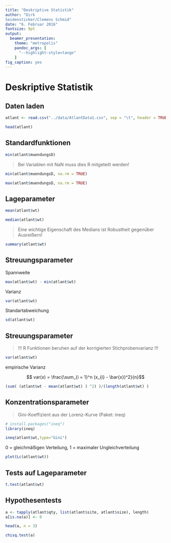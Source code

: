 ```yaml
--- 
title: "Deskriptive Statistik" 
author: "Dirk
Seidensticker/Clemens Schmid" 
date: "6. Februar 2016" 
fontsize: 9pt 
output: 
  beamer_presentation: 
    theme: "metropolis" 
    pandoc_args: [ 
      "--highlight-style=tango" 
    ] 
fig_caption: yes 
---
```


# Deskriptive Statistik

## Daten laden

```r
atlant <- read.csv("../data/AtlantData1.csv", sep = "\t", header = TRUE)
```

```r
head(atlant)
```


## Standardfunktionen

```r
min(atlant$muendungsD)
```

> Bei Variablen mit NaN muss dies R mitgeteilt werden!

```r
min(atlant$muendungsD, na.rm = TRUE)
```

```r
max(atlant$muendungsD, na.rm = TRUE)
```



## Lageparameter

```r
mean(atlant$wt)
```

```r
median(atlant$wt)
```

> Eine wichtige Eigenschaft des Medians ist Robustheit gegenüber Ausreißern!

```r
summary(atlant$wt)
```


## Streuungsparameter

Spannweite
```r
max(atlant$wt) - min(atlant$wt)
```

Varianz
```r
var(atlant$wt)
```

Standartabweichung
```r
sd(atlant$wt)
```

## Streuungsparameter

> !!!  R Funktionen beruhen auf der korrigierten Stichprobenvarianz !!!

```r
var(atlant$wt)
```

empirische Varianz

$$ var(x) = \frac{\sum_{i = 1}^n (x_{i} - \bar{x})^2}{n}$$

```r
(sum( (atlant$wt - mean(atlant$wt) ) ^2) )/(length(atlant$wt) )
```



## Konzentrationsparameter

> Gini-Koeffizient aus der Lorenz-Kurve (Paket: ineq)

```r
# install.packages("ineq")
library(ineq)
```

```r
ineq(atlant$wt,type="Gini")
```

0 = gleichmäßigen Verteilung, 1 = maximaler Ungleichverteilung

```r
plot(Lc(atlant$wt))
```

## Tests auf Lageparameter

```r
t.test(atlant$wt)
```


##  Hypothesentests

```r
a <- tapply(atlant$qty, list(atlant$site, atlant$size), length)
a[is.na(a)] <- 0
```

```r
head(a, n = 3)
```

```r
chisq.test(a)
```